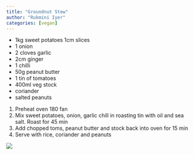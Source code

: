 ```yaml
---
title: "Groundnut Stew"
author: "Rukmini Iyer"
categories: [vegan]
---
```


- 1kg sweet potatoes 1cm slices
- 1 onion
- 2 cloves garlic
- 2cm ginger
- 1 chilli
- 50g peanut butter
- 1 tin of tomatoes
- 400ml veg stock
- coriander
- salted peanuts

1. Preheat oven 180 fan
1. Mix sweet potatoes, onion, garlic chill in roasting tin with oil and sea salt. Roast for 45 min
1. Add chopped toms, peanut butter and stock back into oven for 15 min
1. Serve with rice, coriander and peanuts

![](groundnut-stew.jpg)